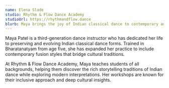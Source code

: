 ```yaml
---
name: Elena Slade
studio: Rhythm & Flow Dance Academy
studioUrl: https://rhythmandflow.dance
blurb: Maya brings the joy of Indian classical dance to contemporary audiences, specializing in Bharatanatyam and fusion choreography.
---
```


Maya Patel is a third-generation dance instructor who has dedicated her life to preserving and evolving Indian classical dance forms. Trained in Bharatanatyam from age five, she has expanded her practice to include contemporary fusion styles that bridge cultural traditions.

At Rhythm & Flow Dance Academy, Maya teaches students of all backgrounds, helping them discover the rich storytelling traditions of Indian dance while exploring modern interpretations. Her workshops are known for their inclusive approach and deep cultural insights. 